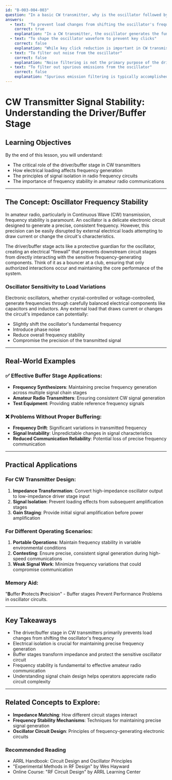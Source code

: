 ```yaml
---
id: "B-003-004-003"
question: "In a basic CW transmitter, why is the oscillator followed by a driver/buffer stage?"
answers:
  - text: "To prevent load changes from shifting the oscillator's frequency"
    correct: true
    explanation: "In a CW transmitter, the oscillator generates the fundamental frequency signal, but it is inherently sensitive to electrical load variations. A driver/buffer stage provides electrical isolation, preventing subsequent stages from directly loading the oscillator and causing frequency instability. By creating a high-impedance input and low-impedance output, the buffer maintains the oscillator's precise frequency generation regardless of downstream circuit demands."
  - text: "To shape the oscillator waveform to prevent key clicks"
    correct: false
    explanation: "While key click reduction is important in CW transmission, this is not the primary purpose of the driver/buffer stage. Key click suppression typically involves separate shaping circuits or keying techniques that modify the signal's rise and fall times, not the buffer stage's core function of electrical isolation."
  - text: "To filter out noise from the oscillator"
    correct: false
    explanation: "Noise filtering is not the primary purpose of the driver/buffer stage. While buffers can help reduce some noise propagation, dedicated filtering stages or circuit design techniques are more effective for noise reduction in oscillator circuits."
  - text: "To filter out spurious emissions from the oscillator"
    correct: false
    explanation: "Spurious emission filtering is typically accomplished through separate filtering stages, bandpass filters, or harmonic suppression techniques. The driver/buffer stage's primary role is electrical isolation, not emission filtering."
---
```


# CW Transmitter Signal Stability: Understanding the Driver/Buffer Stage

## Learning Objectives
By the end of this lesson, you will understand:
- The critical role of the driver/buffer stage in CW transmitters
- How electrical loading affects frequency generation
- The principles of signal isolation in radio frequency circuits
- The importance of frequency stability in amateur radio communications

---

## The Concept: Oscillator Frequency Stability

In amateur radio, particularly in Continuous Wave (CW) transmission, frequency stability is paramount. An oscillator is a delicate electronic circuit designed to generate a precise, consistent frequency. However, this precision can be easily disrupted by external electrical loads attempting to draw current or change the circuit's characteristics.

The driver/buffer stage acts like a protective guardian for the oscillator, creating an electrical "firewall" that prevents downstream circuit stages from directly interacting with the sensitive frequency-generating components. Think of it as a bouncer at a club, ensuring that only authorized interactions occur and maintaining the core performance of the system.

### Oscillator Sensitivity to Load Variations

Electronic oscillators, whether crystal-controlled or voltage-controlled, generate frequencies through carefully balanced electrical components like capacitors and inductors. Any external load that draws current or changes the circuit's impedance can potentially:
- Slightly shift the oscillator's fundamental frequency
- Introduce phase noise
- Reduce overall frequency stability
- Compromise the precision of the transmitted signal

---

## Real-World Examples

### ✅ Effective Buffer Stage Applications:
- **Frequency Synthesizers**: Maintaining precise frequency generation across multiple signal chain stages
- **Amateur Radio Transmitters**: Ensuring consistent CW signal generation
- **Test Equipment**: Providing stable reference frequency signals

### ❌ Problems Without Proper Buffering:
- **Frequency Drift**: Significant variations in transmitted frequency
- **Signal Instability**: Unpredictable changes in signal characteristics
- **Reduced Communication Reliability**: Potential loss of precise frequency communication

---

## Practical Applications

### For CW Transmitter Design:
1. **Impedance Transformation**: Convert high-impedance oscillator output to low-impedance driver stage input
2. **Signal Isolation**: Prevent loading effects from subsequent amplification stages
3. **Gain Staging**: Provide initial signal amplification before power amplification

### For Different Operating Scenarios:
1. **Portable Operations**: Maintain frequency stability in variable environmental conditions
2. **Contesting**: Ensure precise, consistent signal generation during high-speed communications
3. **Weak Signal Work**: Minimize frequency variations that could compromise communication

### Memory Aid:
"**B**uffer **P**rotects **P**recision" - Buffer stages Prevent Performance Problems in oscillator circuits.

---

## Key Takeaways

- The driver/buffer stage in CW transmitters primarily prevents load changes from shifting the oscillator's frequency
- Electrical isolation is crucial for maintaining precise frequency generation
- Buffer stages transform impedance and protect the sensitive oscillator circuit
- Frequency stability is fundamental to effective amateur radio communication
- Understanding signal chain design helps operators appreciate radio circuit complexity

---

## Related Concepts to Explore:
- **Impedance Matching**: How different circuit stages interact
- **Frequency Stability Mechanisms**: Techniques for maintaining precise signal generation
- **Oscillator Circuit Design**: Principles of frequency-generating electronic circuits

### Recommended Reading
- ARRL Handbook: Circuit Design and Oscillator Principles
- "Experimental Methods in RF Design" by Wes Hayward
- Online Course: "RF Circuit Design" by ARRL Learning Center